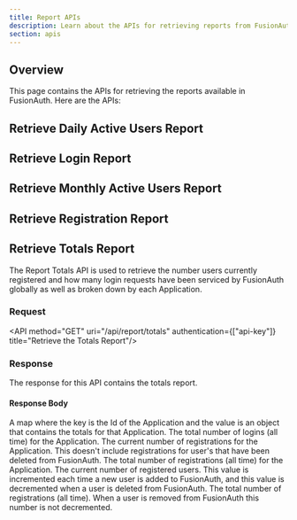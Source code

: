 ```yaml
---
title: Report APIs
description: Learn about the APIs for retrieving reports from FusionAuth.
section: apis
---
```


## Overview

This page contains the APIs for retrieving the reports available in FusionAuth. Here are the APIs:


## Retrieve Daily Active Users Report

<Report reportPrefix="dailyActiveUsers" reportType="daily active users" reportDescription reportJSON="dailyActiveUsers.json" reportURI="daily-active-user" reportUnit="days" />

## Retrieve Login Report

<Report reportPrefix="hourlyCounts"
        reportType="login"
        reportDescription="The report is always calculated in hours. if you want to calculate daily logins, you'll need to roll up the results in the response."
        reportJSON="logins.json"
        reportURI="login"
        reportUnit="hours" />

## Retrieve Monthly Active Users Report

<Report reportPrefix="monthlyActiveUsers" reportType="monthly active users" reportDescription="The report is always calculated using months as the interval." reportJSON="monthlyActiveUsers.json" reportURI="monthly-active-user" reportUnit="months" />

## Retrieve Registration Report

<Report reportPrefix="hourlyCounts" reportType="registrations" reportDescription="The report is always calculated in hours. if you want to calculate daily registrations, you'll need to roll up the results in the response." reportJSON="registrations.json" reportURI="registration" reportUnit="hours" />

## Retrieve Totals Report

The Report Totals API is used to retrieve the number users currently registered and how many login requests have been serviced by FusionAuth globally as well as broken down by each Application.

### Request

<API method="GET" uri="/api/report/totals" authentication={["api-key"]} title="Retrieve the Totals Report"/>

### Response

The response for this API contains the totals report.

<StandardGetResponseCodes />

#### Response Body

<APIBlock>
  <APIField name="applicationTotals">
    A map where the key is the Id of the Application and the value is an object that contains the totals for that Application.
  </APIField>
  <APIField name="applicationTotals[id].logins" type="Integer">
    The total number of logins (all time) for the Application.
  </APIField>
  <APIField name="applicationTotals[id].registrations" type="Integer">
    The current number of registrations for the Application. This doesn't include registrations for user's that have been deleted from FusionAuth.
  </APIField>
  <APIField name="applicationTotals[id].totalRegistrations" type="Integer">
    The total number of registrations (all time) for the Application.
  </APIField>
  <APIField name="globalRegistrations" type="Integer">
    The current number of registered users. This value is incremented each time a new user is added to FusionAuth, and this value is decremented when a user is deleted from FusionAuth.
  </APIField>
  <APIField name="totalGlobalRegistrations" type="Integer">
    The total number of registrations (all time). When a user is removed from FusionAuth this number is not decremented.
  </APIField>
</APIBlock>

<JSON title="Example Response JSON" src="reports/totals.json" />

